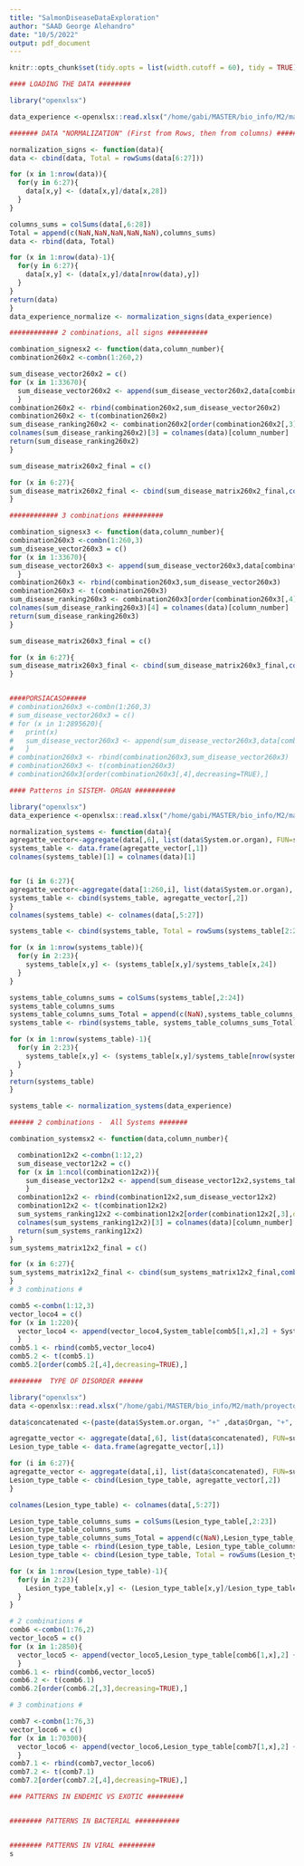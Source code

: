 ```yaml
---
title: "SalmonDiseaseDataExploration"
author: "SAAD George Alehandro"
date: "10/5/2022"
output: pdf_document
---
```


```r
knitr::opts_chunk$set(tidy.opts = list(width.cutoff = 60), tidy = TRUE)

#### LOADING THE DATA ########

library("openxlsx")

data_experience <-openxlsx::read.xlsx("/home/gabi/MASTER/bio_info/M2/math/proyecto/SalmonDiseaseProject/DISEASES_MATRIX_English_01.xlsx")

####### DATA "NORMALIZATION" (First from Rows, then from columns) ########## 

normalization_signs <- function(data){
data <- cbind(data, Total = rowSums(data[6:27]))

for (x in 1:nrow(data)){
  for(y in 6:27){
    data[x,y] <- (data[x,y]/data[x,28])
  }
}

columns_sums = colSums(data[,6:28])
Total = append(c(NaN,NaN,NaN,NaN,NaN),columns_sums)
data <- rbind(data, Total)

for (x in 1:nrow(data)-1){
  for(y in 6:27){
    data[x,y] <- (data[x,y]/data[nrow(data),y])
  }
}
return(data)
}
data_experience_normalize <- normalization_signs(data_experience)

############ 2 combinations, all signs ##########

combination_signesx2 <- function(data,column_number){
combination260x2 <-combn(1:260,2)

sum_disease_vector260x2 = c()
for (x in 1:33670){
  sum_disease_vector260x2 <- append(sum_disease_vector260x2,data[combination260x2[1,x],column_number] + data[combination260x2[2,x],column_number] )
  }
combination260x2 <- rbind(combination260x2,sum_disease_vector260x2)
combination260x2 <- t(combination260x2)
sum_disease_ranking260x2 <- combination260x2[order(combination260x2[,3],decreasing=TRUE),]
colnames(sum_disease_ranking260x2)[3] = colnames(data)[column_number]
return(sum_disease_ranking260x2)
}

sum_disease_matrix260x2_final = c()

for (x in 6:27){
sum_disease_matrix260x2_final <- cbind(sum_disease_matrix260x2_final,combination_signesx2(data_experience_normalize,x))
}

############ 3 combinations ##########

combination_signesx3 <- function(data,column_number){
combination260x3 <-combn(1:260,3)
sum_disease_vector260x3 = c()
for (x in 1:33670){
sum_disease_vector260x3 <- append(sum_disease_vector260x3,data[combination260x3[1,x],column_number] + data[combination260x3[2,x],column_number] + data[combination260x3[3,x],column_number] )
  }
combination260x3 <- rbind(combination260x3,sum_disease_vector260x3)
combination260x3 <- t(combination260x3)
sum_disease_ranking260x3 <- combination260x3[order(combination260x3[,4],decreasing=TRUE),]
colnames(sum_disease_ranking260x3)[4] = colnames(data)[column_number]
return(sum_disease_ranking260x3)
}

sum_disease_matrix260x3_final = c()

for (x in 6:27){
sum_disease_matrix260x3_final <- cbind(sum_disease_matrix260x3_final,combination_signesx3(data_experience_normalize,x))
}


####PORSIACASO#####
# combination260x3 <-combn(1:260,3)
# sum_disease_vector260x3 = c()
# for (x in 1:2895620){
#   print(x)
#   sum_disease_vector260x3 <- append(sum_disease_vector260x3,data[combination260x3[1,x],6] + data[combination260x3[2,x],6] + data[combination260x3[3,x],6])
#   }
# combination260x3 <- rbind(combination260x3,sum_disease_vector260x3)
# combination260x3 <- t(combination260x3)
# combination260x3[order(combination260x3[,4],decreasing=TRUE),]

#### Patterns in SISTEM- ORGAN ##########

library("openxlsx")
data_experience <-openxlsx::read.xlsx("/home/gabi/MASTER/bio_info/M2/math/proyecto/SalmonDiseaseProject/DISEASES_MATRIX_English_01.xlsx")

normalization_systems <- function(data){
agregatte_vector<-aggregate(data[,6], list(data$System.or.organ), FUN=sum)
systems_table <- data.frame(agregatte_vector[,1])
colnames(systems_table)[1] = colnames(data)[1]


for (i in 6:27){
agregatte_vector<-aggregate(data[1:260,i], list(data$System.or.organ), FUN=sum)
systems_table <- cbind(systems_table, agregatte_vector[,2])
}            
colnames(systems_table) <- colnames(data[,5:27])

systems_table <- cbind(systems_table, Total = rowSums(systems_table[2:23]))

for (x in 1:nrow(systems_table)){
  for(y in 2:23){
    systems_table[x,y] <- (systems_table[x,y]/systems_table[x,24])
  }
}

systems_table_columns_sums = colSums(systems_table[,2:24])
systems_table_columns_sums
systems_table_columns_sums_Total = append(c(NaN),systems_table_columns_sums)
systems_table <- rbind(systems_table, systems_table_columns_sums_Total)

for (x in 1:nrow(systems_table)-1){
  for(y in 2:23){
    systems_table[x,y] <- (systems_table[x,y]/systems_table[nrow(systems_table),y])
  }
}
return(systems_table) 
}

systems_table <- normalization_systems(data_experience)

###### 2 combinations -  All Systems #######

combination_systemsx2 <- function(data,column_number){

  combination12x2 <-combn(1:12,2)
  sum_disease_vector12x2 = c()
  for (x in 1:ncol(combination12x2)){
    sum_disease_vector12x2 <- append(sum_disease_vector12x2,systems_table[combination12x2[1,x],column_number] + systems_table[combination12x2[2,x],column_number])
    }
  combination12x2 <- rbind(combination12x2,sum_disease_vector12x2)
  combination12x2 <- t(combination12x2)
  sum_systems_ranking12x2 <-combination12x2[order(combination12x2[,3],decreasing=TRUE),]
  colnames(sum_systems_ranking12x2)[3] = colnames(data)[column_number]
  return(sum_systems_ranking12x2)
}
sum_systems_matrix12x2_final = c()

for (x in 6:27){
sum_systems_matrix12x2_final <- cbind(sum_systems_matrix12x2_final,combination_systemsx2(systems_table,x))
}
# 3 combinations #

comb5 <-combn(1:12,3)
vector_loco4 = c()
for (x in 1:220){
  vector_loco4 <- append(vector_loco4,System_table[comb5[1,x],2] + System_table[comb5[2,x],2]+System_table[comb5[3,x],2])
  }
comb5.1 <- rbind(comb5,vector_loco4)
comb5.2 <- t(comb5.1)
comb5.2[order(comb5.2[,4],decreasing=TRUE),]

########  TYPE OF DISORDER ######

library("openxlsx")
data <-openxlsx::read.xlsx("/home/gabi/MASTER/bio_info/M2/math/proyecto/SalmonDiseaseProject/DISEASES_MATRIX_English_01.xlsx")

data$concatenated <-(paste(data$System.or.organ, "+" ,data$Organ, "+", data$Type.of.disorder))

agregatte_vector <- aggregate(data[,6], list(data$concatenated), FUN=sum)
Lesion_type_table <- data.frame(agregatte_vector[,1])

for (i in 6:27){
agregatte_vector <- aggregate(data[,i], list(data$concatenated), FUN=sum)
Lesion_type_table <- cbind(Lesion_type_table, agregatte_vector[,2])
}            

colnames(Lesion_type_table) <- colnames(data[,5:27])

Lesion_type_table_columns_sums = colSums(Lesion_type_table[,2:23])
Lesion_type_table_columns_sums
Lesion_type_table_columns_sums_Total = append(c(NaN),Lesion_type_table_columns_sums)
Lesion_type_table <- rbind(Lesion_type_table, Lesion_type_table_columns_sums_Total)
Lesion_type_table <- cbind(Lesion_type_table, Total = rowSums(Lesion_type_table[2:23]))

for (x in 1:nrow(Lesion_type_table)-1){
  for(y in 2:23){
    Lesion_type_table[x,y] <- (Lesion_type_table[x,y]/Lesion_type_table[x,24])
  }
}

# 2 combinations #
comb6 <-combn(1:76,2)
vector_loco5 = c()
for (x in 1:2850){
  vector_loco5 <- append(vector_loco5,Lesion_type_table[comb6[1,x],2] + Lesion_type_table[comb6[2,x],2])
  }
comb6.1 <- rbind(comb6,vector_loco5)
comb6.2 <- t(comb6.1)
comb6.2[order(comb6.2[,3],decreasing=TRUE),]

# 3 combinations #

comb7 <-combn(1:76,3)
vector_loco6 = c()
for (x in 1:70300){
  vector_loco6 <- append(vector_loco6,Lesion_type_table[comb7[1,x],2] + Lesion_type_table[comb7[2,x],2]+Lesion_type_table[comb7[3,x],2])
  }
comb7.1 <- rbind(comb7,vector_loco6)
comb7.2 <- t(comb7.1)
comb7.2[order(comb7.2[,4],decreasing=TRUE),]

### PATTERNS IN ENDEMIC VS EXOTIC #########


######## PATTERNS IN BACTERIAL ###########


######## PATTERNS IN VIRAL #########
s

```

